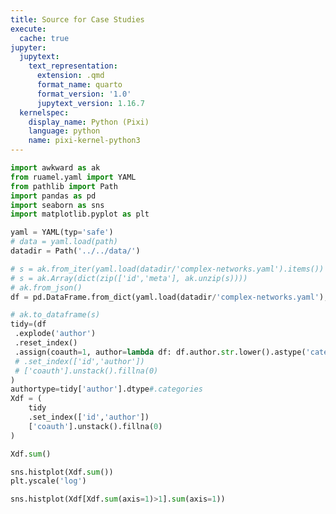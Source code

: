 ```yaml
---
title: Source for Case Studies
execute:
  cache: true
jupyter:
  jupytext:
    text_representation:
      extension: .qmd
      format_name: quarto
      format_version: '1.0'
      jupytext_version: 1.16.7
  kernelspec:
    display_name: Python (Pixi)
    language: python
    name: pixi-kernel-python3
---
```


```python
import awkward as ak
from ruamel.yaml import YAML
from pathlib import Path 
import pandas as pd
import seaborn as sns
import matplotlib.pyplot as plt
```

```python
yaml = YAML(typ='safe')
# data = yaml.load(path)
datadir = Path('../../data/')

# s = ak.from_iter(yaml.load(datadir/'complex-networks.yaml').items())
# s = ak.Array(dict(zip(['id','meta'], ak.unzip(s))))
# ak.from_json()
df = pd.DataFrame.from_dict(yaml.load(datadir/'complex-networks.yaml'), orient='index').rename_axis('id')
```

```python
# ak.to_dataframe(s)
tidy=(df
 .explode('author')
 .reset_index()
 .assign(coauth=1, author=lambda df: df.author.str.lower().astype('category'))
 # .set_index(['id','author'])
 # ['coauth'].unstack().fillna(0)
)
authortype=tidy['author'].dtype#.categories
Xdf = (
    tidy
    .set_index(['id','author'])
    ['coauth'].unstack().fillna(0)
)
```

```python
Xdf.sum()
```

```python
sns.histplot(Xdf.sum())
plt.yscale('log')
```

```python
sns.histplot(Xdf[Xdf.sum(axis=1)>1].sum(axis=1))
```

